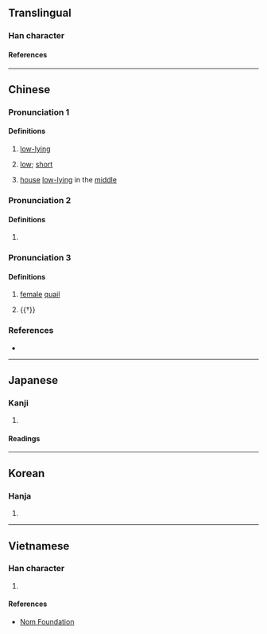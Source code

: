 {{character info/new}}
{{character info|0x2F88C}}
==Translingual==

===Han character===
{{Han char|rn=53|rad=广|as=08|sn=11|four=00246|canj=IHWJ|ids=⿸广卑}}

====References====
{{Han ref|kx=0347.060|dkj=09359|dj=0657.160|hdz=20889.020|uh=5EB3}}

----

==Chinese==
{{zh-forms}}

===Pronunciation 1===
{{zh-pron
|m=bì
|c=pei5
|mc=y
|oc=y
|cat=a
}}

====Definitions====
{{zh-hanzi}}

# {{lb|zh|literary}} [[low-lying]]
# {{lb|zh|literary}} [[low]]; [[short]]
# {{zh-hg}} [[house]] [[low-lying]] in the [[middle]]

===Pronunciation 2===
{{zh-pron
|m=bì
|c=bei1
|cat=
}}

====Definitions====
{{zh-hanzi}}

# {{zh-only|有庳|an [[ancient]] [[state]] in present-day north of {{w|Dao County}}, Hunan Province}}

===Pronunciation 3===
{{zh-pron
|m=pí
|cat=n,v
}}

====Definitions====
{{zh-hanzi}}

# {{zh-hg}} [[female]] [[quail]]
# {{†}} {{zh-alt-form|毗|to [[help]]; to [[assist]]}}

===References===
* {{R:yue:Hanzi}}

----

==Japanese==

===Kanji===
{{ja-kanji|grade=|rs=广08}}

# {{rfdef|ja|sort=广08}}

====Readings====
{{ja-readings
|on=ひ, び
|kun=ひくい
}}

----

==Korean==

===Hanja===
{{ko-hanja|비}}

# {{rfdef|ko|sort=广08}}

----

==Vietnamese==

===Han character===
{{vi-readings|rs=广08|reading=ty}}

# {{rfdef|vi|sort=广08}}

====References====
* [http://nomfoundation.org/common/nom_details.php?codepoint=5eb3 Nom Foundation]
